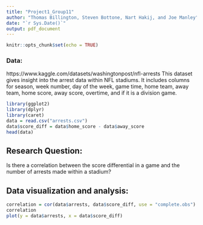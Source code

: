 ```yaml
---
title: "Project1_Group11"
author: "Thomas Billington, Steven Bottone, Nart Hakij, and Joe Manley"
date: "`r Sys.Date()`"
output: pdf_document
---
```


```r
knitr::opts_chunk$set(echo = TRUE)
```
### Data:

https://www.kaggle.com/datasets/washingtonpost/nfl-arrests
This dataset gives insight into the arrest data within NFL stadiums. It includes columns for season, week number, day of the week, game time, home team, away team, home score, away score, overtime, and if it is a division game. 

```r
library(ggplot2)
library(dplyr)
library(caret)
data = read.csv("arrests.csv")
data$score_diff = data$home_score - data$away_score
head(data)
```

## Research Question:

Is there a correlation between the score differential in a game and the number of arrests made within a stadium? 

## Data visualization and analysis:

```r
correlation = cor(data$arrests, data$score_diff, use = "complete.obs")
correlation
plot(y = data$arrests, x = data$score_diff)

```


